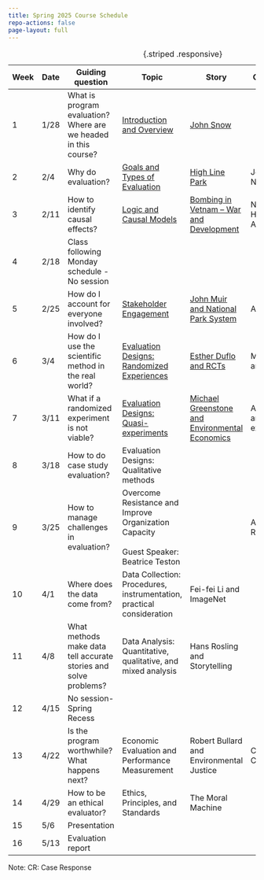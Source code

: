 ```yaml
---
title: Spring 2025 Course Schedule
repo-actions: false
page-layout: full
---
```


| Week | Date   | Guiding question   | Topic     | Story    | Case Study    | Assignment    |
|---|---|-----------|-----------|-----------|-----------|---|
|  1  | 1/28  | What is program evaluation? Where are we headed in this course? | [Introduction and Overview](lecture1.qmd) | [John Snow](/stories/john-snow-and-evidence-based-analysis.qmd) |                                        |               |
|  2  | 2/4 | Why do evaluation?      | [Goals and Types of Evaluation](lecture2.qmd)  | [High Line Park](/stories/high-line-park.qmd)    |  Jobs Plus in NYC | CR1  |
|  3  | 2/11 | How to identify causal effects?        | [Logic and Causal Models](lecture3.qmd)  | [Bombing in Vetnam -- War and Development](/stories/bombing-in-vietnam-war-and-development.qmd)     | Northwest Housing Alternatives | CR2 |
|  4  | 2/18 | Class following Monday schedule - No session |  | |  |   |        
|  5  | 2/25 | How do I account for everyone involved? | [Stakeholder Engagement](lecture4.qmd)  | [John Muir and National Park System](/stories/john-muir-and-national-park.qmd)     | ARPA-E |  CR3 |
|  6  | 3/4 | How do I use the scientific method in the real world?   | [Evaluation Designs: Randomized Experiences](lecture5.qmd)  | [Esther Duflo and RCTs](/stories/esther-duflo-and-rcts.qmd)     | Microfinance and RCT  | CR4 |
|  7  | 3/11 | What if a randomized experiment is not viable?   | [Evaluation Designs: Quasi-experiments](lecture6.qmd)  |  [Michael Greenstone and Environmental Economics](/stories/michael-greenstone-and-environmental-economics.qmd)    | Air Quality and Life-expectancy  | CR5  |
|  8  | 3/18 | How to do case study evaluation?   | Evaluation Designs: Qualitative methods  |   |  |  CR6 |
|  9  | 3/25 | How to manage challenges in evaluation?   | Overcome Resistance and Improve Organization Capacity<br><br>Guest Speaker: Beatrice Teston |  | American Red Cross  | CR7 |
|  10  | 4/1 | Where does the data come from?   | Data Collection: Procedures, instrumentation, practical consideration  | Fei-fei Li and ImageNet   |  | CR8 |
|  11  | 4/8 |  What methods make data tell accurate stories and solve problems?  | Data Analysis: Quantitative, qualitative, and mixed analysis  | Hans Rosling and Storytelling  |  | Proposal |
|  12  | 4/15 | No session-Spring Recess   |   |   |  |  |
|  13  | 4/22 | Is the program worthwhile? What happens next?   | Economic Evaluation and Performance Measurement  | Robert Bullard and Environmental Justice  | CBA of EPA Clean Air Act | CR9 |
|  14  | 4/29 | How to be an ethical evaluator?   | Ethics, Principles, and Standards  | The Moral Machine  |  | CR10 |
|  15  | 5/6 | Presentation   |   |   |  |  |
|  16  | 5/13 | Evaluation report   |   |   |  |  |

: {.striped .responsive}

Note: CR: Case Response

:::{.content-hidden}
:::
